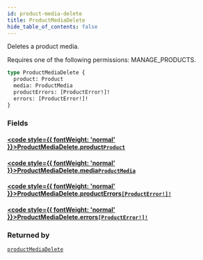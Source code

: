 ```yaml
---
id: product-media-delete
title: ProductMediaDelete
hide_table_of_contents: false
---
```








Deletes a product media. 

Requires one of the following permissions: MANAGE_PRODUCTS.

```graphql
type ProductMediaDelete {
  product: Product
  media: ProductMedia
  productErrors: [ProductError!]!
  errors: [ProductError!]!
}
```


### Fields

#### [<code style={{ fontWeight: 'normal' }}>ProductMediaDelete.<b>product</b></code>](#)<Bullet />[`Product`](../../../developer/api-reference/objects/product) <Badge class="secondary" text="object"/>
> 
> 

#### [<code style={{ fontWeight: 'normal' }}>ProductMediaDelete.<b>media</b></code>](#)<Bullet />[`ProductMedia`](../../../developer/api-reference/objects/product-media) <Badge class="secondary" text="object"/>
> 
> 

#### [<code style={{ fontWeight: 'normal' }}>ProductMediaDelete.<b>productErrors</b></code>](#)<Bullet />[`[ProductError!]!`](../../../developer/api-reference/objects/product-error) <Badge class="secondary" text="non-null"/> <Badge class="secondary" text="object"/>
> 
> 

#### [<code style={{ fontWeight: 'normal' }}>ProductMediaDelete.<b>errors</b></code>](#)<Bullet />[`[ProductError!]!`](../../../developer/api-reference/objects/product-error) <Badge class="secondary" text="non-null"/> <Badge class="secondary" text="object"/>
> 
> 



### Returned by

[`productMediaDelete`](../../../developer/api-reference/mutations/product-media-delete)  <Badge class="secondary" text="mutation"/>




